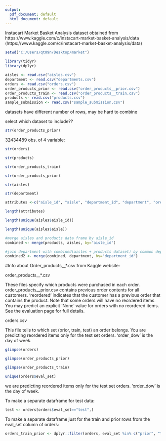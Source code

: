 ---
output:
  pdf_document: default
  html_document: default
---

Instacart Market Basket Analysis dataset obtained from https://www.kaggle.com/c/instacart-market-basket-analysis/data (https://www.kaggle.com/c/instacart-market-basket-analysis/data)

```{r}
setwd("C:/Users/qt09n/Desktop/market")

library(tidyr)
library(dplyr)
```


```{r}
aisles <- read.csv("aisles.csv")
department <- read.csv("departments.csv")
orders <- read.csv("orders.csv")
order_products_prior <- read.csv("order_products__prior.csv")
order_products_train <- read.csv("order_products__train.csv")
products <- read.csv("products.csv")
sample_submission <- read.csv("sample_submission.csv")

```


datasets have different number of rows, may be hard to combine

select which dataset to include??

```{r}
str(order_products_prior)
```
32434489 obs. of  4 variable:

```{r}
str(orders)
```
```{r}
str(products)
```

```{r}
str(order_products_train)
```

```{r}
str(order_products_prior)
```
```{r}
str(aisles)
```   

```{r}
str(department)
```
```{r}
attributes <-c("aisle_id", "aisle", "department_id", "department", "order_id", "product_id","add_to_cart_order", "reordered", "product_name", "user_id", "order_number", "order_dow", "order_hour_of_day", "days_since_prior_order", "eval_set" )
```

```{r}
length(attributes)
```
```{r}

length(unique(aisles$aisle_id))
```
```{r}
length(unique(aisles$aisle))
```

```{r}
#merge aisles and products data frame by aisle_id
combined <- merge(products, aisles, by="aisle_id")

#join department with combined(aisles + products dataset) by common department_id column
combined2 <- merge(combined, department, by="department_id")
```

#Info about Order_products__*.csv from Kaggle website:

order_products__*.csv

These files specify which products were purchased in each order. order_products__prior.csv contains previous order contents for all customers. 'reordered' indicates that the customer has a previous order that contains the product. Note that some orders will have no reordered items. You may predict an explicit 'None' value for orders with no reordered items. See the evaluation page for full details.


orders.csv

This file tells to which set (prior, train, test) an order belongs. You are predicting reordered items only for the test set orders. 'order_dow' is the day of week.


```{r}
glimpse(orders)
```

```{r}
glimpse(order_products_prior)

```

```{r}
glimpse(order_products_train)
```

```{r}
unique(orders$eval_set)
```

we are predicting reordered items only for the test set orders. 'order_dow' is the day of week.

To make a separate dataframe for test data:
```{r}
test <- orders[orders$eval_set=="test",]
```


To make a separate dataframe just for the train and prior rows from the eval_set column of orders:
```{r}
orders_train_prior <- dplyr::filter(orders, eval_set %in% c("prior", "train"))
```

